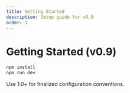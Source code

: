 ```yaml
---
title: Getting Started
description: Setup guide for v0.9
order: 1
---
```


# Getting Started (v0.9)

```bash
npm install
npm run dev
```

Use 1.0+ for finalized configuration conventions.
